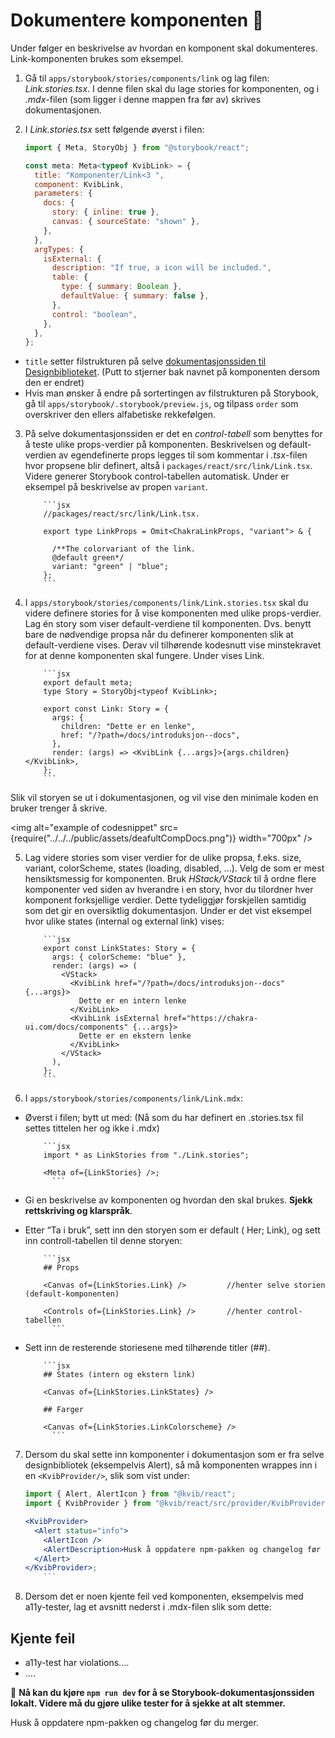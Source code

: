 
<Meta title="Info/Bidra/Dokumentere" />

# Dokumentere komponenten 📝

Under følger en beskrivelse av hvordan en komponent skal dokumenteres. Link-komponenten brukes som eksempel.

1.  Gå til `apps/storybook/stories/components/link` og lag filen: _Link.stories.tsx_. I denne filen skal du lage stories for komponenten, og i _.mdx_-filen (som ligger i denne mappen fra før av) skrives dokumentasjonen.
2.  I _Link.stories.tsx_ sett følgende øverst i filen:

    ```jsx
    import { Meta, StoryObj } from "@storybook/react";

    const meta: Meta<typeof KvibLink> = {
      title: "Komponenter/Link<3 ",
      component: KvibLink,
      parameters: {
        docs: {
          story: { inline: true },
          canvas: { sourceState: "shown" },
        },
      },
      argTypes: {
        isExternal: {
          description: "If true, a icon will be included.",
          table: {
            type: { summary: Boolean },
            defaultValue: { summary: false },
          },
          control: "boolean",
        },
      },
    };
    ```

- `title` setter filstrukturen på selve [dokumentasjonssiden til Designbiblioteket](https://kartverket.github.io/kvib/storybook). (Putt to stjerner bak navnet på komponenten dersom den er endret)
- Hvis man ønsker å endre på sortertingen av filstrukturen på Storybook, gå til `apps/storybook/.storybook/preview.js`, og tilpass `order` som overskriver den ellers alfabetiske rekkefølgen.

3.  På selve dokumentasjonssiden er det en _control-tabell_ som benyttes for å teste ulike props-verdier på komponenten.
    Beskrivelsen og default-verdien av egendefinerte props legges til som kommentar i _.tsx_-filen hvor propsene blir definert, altså i `packages/react/src/link/Link.tsx`.
    Videre generer Storybook control-tabellen automatisk. Under er eksempel på beskrivelse av propen `variant`.

            ```jsx
            //packages/react/src/link/Link.tsx.

            export type LinkProps = Omit<ChakraLinkProps, "variant"> & {

              /**The colorvariant of the link.
              @default green*/
              variant: "green" | "blue";
            };
            ```

4.  I `apps/storybook/stories/components/link/Link.stories.tsx` skal du videre definere stories for å vise komponenten med ulike props-verdier. Lag én story som viser default-verdiene til komponenten.
    Dvs. benytt bare de nødvendige propsa når du definerer komponenten slik at default-verdiene vises.
    Derav vil tilhørende kodesnutt vise minstekravet for at denne komponenten skal fungere. Under vises Link.

            ```jsx
            export default meta;
            type Story = StoryObj<typeof KvibLink>;

            export const Link: Story = {
              args: {
                children: "Dette er en lenke",
                href: "/?path=/docs/introduksjon--docs",
              },
              render: (args) => <KvibLink {...args}>{args.children}</KvibLink>,
            };
            ```

Slik vil storyen se ut i dokumentasjonen, og vil vise den minimale koden en bruker trenger å skrive.

<img alt="example of codesnippet" src={require("../../../public/assets/deafultCompDocs.png")} width="700px" />

5.  Lag videre stories som viser verdier for de ulike propsa, f.eks. size, variant, colorScheme, states (loading, disabled, ...).
    Velg de som er mest hensiktsmessig for komponenten. Bruk _HStack/VStack_ til å ordne flere komponenter ved siden av hverandre i en story, hvor du tilordner hver komponent forksjellige verdier.
    Dette tydeliggjør forskjellen samtidig som det gir en oversiktlig dokumentasjon. Under er det vist eksempel hvor ulike states (internal og external link) vises:

            ```jsx
            export const LinkStates: Story = {
              args: { colorScheme: "blue" },
              render: (args) => (
                <VStack>
                  <KvibLink href="/?path=/docs/introduksjon--docs" {...args}>
                    Dette er en intern lenke
                  </KvibLink>
                  <KvibLink isExternal href="https://chakra-ui.com/docs/components" {...args}>
                    Dette er en ekstern lenke
                  </KvibLink>
                </VStack>
              ),
            };
            ```

6.  I `apps/storybook/stories/components/link/Link.mdx`:

- Øverst i filen; bytt ut <Meta/> med: (Nå som du har definert en .stories.tsx fil settes tittelen her og ikke i .mdx)

          ```jsx
          import * as LinkStories from "./Link.stories";

          <Meta of={LinkStories} />;
            ```

- Gi en beskrivelse av komponenten og hvordan den skal brukes. **Sjekk rettskriving og klarspråk**.
- Etter “Ta i bruk”, sett inn den storyen som er default ( Her; Link), og sett inn controll-tabellen til denne storyen:

          ```jsx
          ## Props

          <Canvas of={LinkStories.Link} />         //henter selve storien (default-komponenten)

          <Controls of={LinkStories.Link} />       //henter control- tabellen
            ```

- Sett inn de resterende storiesene med tilhørende titler (##).

          ```jsx
          ## States (intern og ekstern link)

          <Canvas of={LinkStories.LinkStates} />

          ## Farger

          <Canvas of={LinkStories.LinkColorscheme} />
            ```

7.  Dersom du skal sette inn komponenter i dokumentasjon som er fra selve designbibliotek (eksempelvis Alert), så må komponenten wrappes inn i en `<KvibProvider/>`, slik som vist under:

    ````jsx
    import { Alert, AlertIcon } from "@kvib/react";
    import { KvibProvider } from "@kvib/react/src/provider/KvibProvider";

    <KvibProvider>
      <Alert status="info">
        <AlertIcon />
        <AlertDescription>Husk å oppdatere npm-pakken og changelog før du merger.</AlertDescription>
      </Alert>
    </KvibProvider>;
        ```

    ````

8.  Dersom det er noen kjente feil ved komponenten, eksempelvis med a11y-tester, lag et avsnitt nederst i .mdx-filen slik som dette:

## Kjente feil

- a11y-test har violations....
- ....

🏁 **Nå kan du kjøre `npm run dev` for å se Storybook-dokumentasjonssiden lokalt. Videre må du gjøre ulike tester for å sjekke at alt stemmer.**

<KvibProvider>
  <Alert status="info">
    <AlertIcon />
    Husk å oppdatere npm-pakken og changelog før du merger.
  </Alert>
</KvibProvider>
